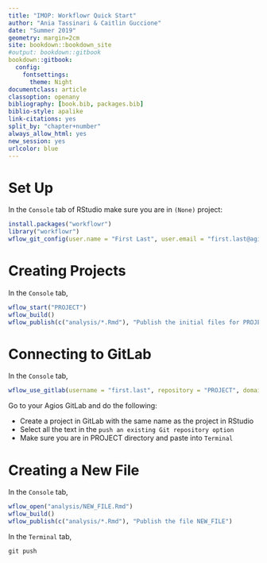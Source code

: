 ```yaml
--- 
title: "IMOP: Workflowr Quick Start"
author: "Ania Tassinari & Caitlin Guccione"
date: "Summer 2019"
geometry: margin=2cm
site: bookdown::bookdown_site
#output: bookdown::gitbook
bookdown::gitbook:
  config:
    fontsettings:
      theme: Night
documentclass: article
classoption: openany
bibliography: [book.bib, packages.bib]
biblio-style: apalike
link-citations: yes
split_by: "chapter+number"
always_allow_html: yes
new_session: yes
urlcolor: blue
---
```


# Set Up 

In the `Console` tab of RStudio make sure you are in `(None)` project: 

```r
install.packages("workflowr")
library("workflowr")
wflow_git_config(user.name = "First Last", user.email = "first.last@agios.com")
```

# Creating Projects

In the `Console` tab, 

```r
wflow_start("PROJECT")
wflow_build()
wflow_publish(c("analysis/*.Rmd"), "Publish the initial files for PROJECT")
```

# Connecting to GitLab

In the `Console` tab, 

```r
wflow_use_gitlab(username = "first.last", repository = "PROJECT", domain = "git.agios.local")
```

Go to your Agios GitLab and do the following:

+ Create a project in GitLab with the same name as the project in RStudio
+ Select all the text in the `push an existing Git repository option`
+ Make sure you are in PROJECT directory and paste into `Terminal`

# Creating a New File

In the `Console` tab, 

```r
wflow_open("analysis/NEW_FILE.Rmd")
wflow_build()
wflow_publish(c("analysis/*.Rmd"), "Publish the file NEW_FILE")
```

In the `Terminal` tab, 
```r
git push
```



